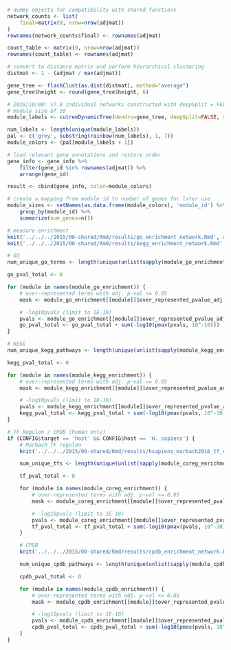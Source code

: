 ```r
# dummy objects for compatibility with shared functions
network_counts <- list(
    final=matrix(0, nrow=nrow(adjmat))
)
rownames(network_counts$final) <- rownames(adjmat)

count_table <- matrix(0, nrow=nrow(adjmat)) 
rownames(count_table) <- rownames(adjmat)

# convert to distance matrix and perform hierarchical clustering
distmat <- 1 - (adjmat / max(adjmat))

gene_tree <- flashClust(as.dist(distmat), method="average")
gene_tree$height <- round(gene_tree$height, 6)

# 2018/10/08: v7.0 individual networks constructed with deepSplit = FALSE and a minimum
# module size of 10
module_labels <- cutreeDynamicTree(dendro=gene_tree, deepSplit=FALSE, minModuleSize=10)

num_labels <- length(unique(module_labels))
pal <- c('grey', substring(rainbow(num_labels), 1, 7))
module_colors <- (pal[module_labels + 1])

# load relevant gene annotations and restore order
gene_info <- gene_info %>% 
    filter(gene_id %in% rownames(adjmat)) %>%
    arrange(gene_id)

result <- cbind(gene_info, color=module_colors)

# create a mapping from module id to number of genes for later use
module_sizes <- setNames(as.data.frame(module_colors), 'module_id') %>% 
    group_by(module_id) %>% 
    summarize(num_genes=n())

# measure enrichment
knit('../../../2015/00-shared/Rmd/results/go_enrichment_network.Rmd', quiet=TRUE, output=tempfile())
knit('../../../2015/00-shared/Rmd/results/kegg_enrichment_network.Rmd', quiet=TRUE, output=tempfile())

# GO
num_unique_go_terms <- length(unique(unlist(sapply(module_go_enrichment, function(x) { x$category }))))

go_pval_total <- 0

for (module in names(module_go_enrichment)) {
    # over-represented terms with adj. p-val <= 0.05
    mask <- module_go_enrichment[[module]]$over_represented_pvalue_adj <= 0.05

    # -log10pvals (limit to 1E-10)
    pvals <- module_go_enrichment[[module]]$over_represented_pvalue_adj[mask]
    go_pval_total <- go_pval_total + sum(-log10(pmax(pvals, 10^-10)))
}

# KEGG
num_unique_kegg_pathways <- length(unique(unlist(sapply(module_kegg_enrichment, function(x) { x$category }))))

kegg_pval_total <- 0

for (module in names(module_kegg_enrichment)) {
    # over-represented terms with adj. p-val <= 0.05
    mask <- module_kegg_enrichment[[module]]$over_represented_pvalue_adj <= 0.05

    # -log10pvals (limit to 1E-10)
    pvals <- module_kegg_enrichment[[module]]$over_represented_pvalue_adj[mask]
    kegg_pval_total <- kegg_pval_total + sum(-log10(pmax(pvals, 10^-10)))
}

# TF Regulon / CPDB (human only)
if (CONFIG$target == 'host' && CONFIG$host == 'H. sapiens') {
    # Marbach TF regulon
    knit('../../../2015/00-shared/Rmd/results/hsapiens_marbach2016_tf_enrichment.Rmd', quiet=TRUE, output=tempfile())

    num_unique_tfs <- length(unique(unlist(sapply(module_coreg_enrichment, function(x) { x$category }))))

    tf_pval_total <- 0

    for (module in names(module_coreg_enrichment)) {
        # over-represented terms with adj. p-val <= 0.05
        mask <- module_coreg_enrichment[[module]]$over_represented_pvalue_adj <= 0.05

        # -log10pvals (limit to 1E-10)
        pvals <- module_coreg_enrichment[[module]]$over_represented_pvalue_adj[mask]
        tf_pval_total <- tf_pval_total + sum(-log10(pmax(pvals, 10^-10)))
    }

    # CPDB
    knit('../../../2015/00-shared/Rmd/results/cpdb_enrichment_network.Rmd', quiet=TRUE, output=tempfile())

    num_unique_cpdb_pathways <- length(unique(unlist(sapply(module_cpdb_enrichment, function(x) { x$category }))))

    cpdb_pval_total <- 0

    for (module in names(module_cpdb_enrichment)) {
        # over-represented terms with adj. p-val <= 0.05
        mask <- module_cpdb_enrichment[[module]]$over_represented_pvalue_adj <= 0.05

        # -log10pvals (limit to 1E-10)
        pvals <- module_cpdb_enrichment[[module]]$over_represented_pvalue_adj[mask]
        cpdb_pval_total <- cpdb_pval_total + sum(-log10(pmax(pvals, 10^-10)))
    }
}
```
